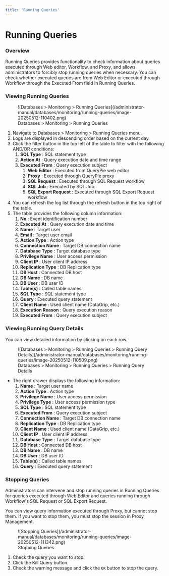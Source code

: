 ```yaml
---
title: 'Running Queries'
---
```



# Running Queries

### Overview

Running Queries provides functionality to check information about queries executed through Web editor, Workflow, and Proxy, and allows administrators to forcibly stop running queries when necessary. You can check whether executed queries are from Web Editor or executed through Workflow through the Executed From field in Running Queries.

### Viewing Running Queries

<figure data-layout="center" data-align="center">
![Databases &gt; Monitoring &gt; Running Queries](/administrator-manual/databases/monitoring/running-queries/image-20250512-110402.png)
<figcaption>
Databases &gt; Monitoring &gt; Running Queries
</figcaption>
</figure>

1. Navigate to Databases &gt; Monitoring &gt; Running Queries menu.
2. Logs are displayed in descending order based on the current day.
3. Click the filter button in the top left of the table to filter with the following AND/OR conditions:
    1.  **SQL Type** : SQL statement type
    2.  **Action At**  : Query execution date and time range
    3.  **Executed From**  : Query execution subject
        1.  **Web Editor**  : Executed from QueryPie web editor
        2.  **Proxy**  : Executed through QueryPie proxy
        3.  **SQL Request**  : Executed through SQL Request workflow
        4.  **SQL Job**  : Executed by SQL Job
        5.  **SQL Export Request**  : Executed through SQL Export Request workflow
4. You can refresh the log list through the refresh button in the top right of the table.
5. The table provides the following column information:
    1.  **No**  : Event identification number
    2.  **Executed At**  : Query execution date and time
    3.  **Name**  : Target user
    4.  **Email**  : Target user email
    5.  **Action Type**  : Action type
    6.  **Connection Name**  : Target DB connection name
    7.  **Database Type**  : Target database type
    8.  **Privilege Name**  : User access permission
    9.  **Client IP**  : User client IP address
    10.  **Replication Type**  : DB Replication type
    11.  **DB Host**  : Connected DB host
    12.  **DB Name**  : DB name
    13.  **DB User**  : DB user ID
    14.  **Table(s)**  : Called table names
    15.  **SQL Type** : SQL statement type
    16.  **Query**  : Executed query statement
    17.  **Client Name**  : Used client name (DataGrip, etc.)
    18.  **Execution Reason**  : Query execution reason
    19.  **Executed From**  : Query execution subject

### Viewing Running Query Details

You can view detailed information by clicking on each row.

<figure data-layout="center" data-align="center">
![Databases &gt; Monitoring &gt; Running Queries &gt; Running Query Details](/administrator-manual/databases/monitoring/running-queries/image-20250512-110509.png)
<figcaption>
Databases &gt; Monitoring &gt; Running Queries &gt; Running Query Details
</figcaption>
</figure>

* The right drawer displays the following information:
    1.  **Name**  : Target user name
    2.  **Action Type**  : Action type
    3.  **Privilege Name**  : User access permission
    4.  **Privilege Type**  : User access permission type
    5.  **SQL Type** : SQL statement type
    6.  **Executed From**  : Query execution subject
    7.  **Connection Name**  : Target DB connection name
    8.  **Replication Type**  : DB Replication type
    9.  **Client Name**  : Used client name (DataGrip, etc.)
    10.  **Client IP**  : User client IP address
    11.  **Database Type**  : Target database type
    12.  **DB Host**  : Connected DB host
    13.  **DB Name**  : DB name
    14.  **DB User**  : DB user ID
    15.  **Table(s)**  : Called table names
    16.  **Query**  : Executed query statement

### Stopping Queries

Administrators can intervene and stop running queries in Running Queries for queries executed through Web Editor and queries running through Workflow's SQL Request or SQL Export Request.

<Callout type="info">
You can view query information executed through Proxy, but cannot stop them. If you want to stop them, you must stop the session in Proxy Management.
</Callout>

<figure data-layout="center" data-align="center">
![Stopping Queries](/administrator-manual/databases/monitoring/running-queries/image-20250512-111342.png)
<figcaption>
Stopping Queries
</figcaption>
</figure>

1. Check the query you want to stop.
2. Click the Kill Query button.
3. Check the warning message and click the `OK` button to stop the query.
